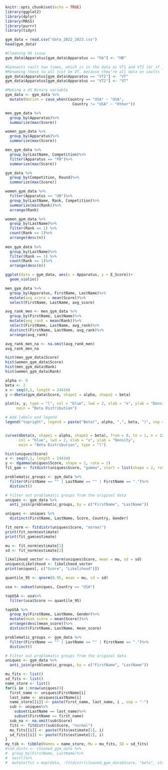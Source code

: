 

```r
knitr::opts_chunk$set(echo = TRUE)
library(ggplot2)
library(dplyr)
library(MASS)
library(purrr)
library(tidyr)
```

```r
gym_data = read.csv("data_2022_2023.csv")
head(gym_data)
```

```r
#Cleaning hb issue
gym_data$Apparatus[gym_data$Apparatus == "hb"] <- "HB"
```

```r
#Gymnasts vault two times, which is in the data as VT1 and VT2 (or if just once VT)
#Renaming these to all just be VT, because they're all data on vaults
gym_data$Apparatus[gym_data$Apparatus == "VT1"] <- "VT"
gym_data$Apparatus[gym_data$Apparatus == "VT2"] <- "VT"

#Making a US Binary variable
gym_data <- gym_data %>%
  mutate(Nation = case_when(Country == "USA" ~ "USA",
                              Country != "USA" ~ "Other"))
```

```r
men_gym_data %>%
  group_by(Apparatus)%>%
  summarize(max(Score))

women_gym_data %>%
  group_by(Apparatus)%>%
  summarize(max(Score))
```

```r
men_gym_data %>%
  group_by(LastName, Competition)%>%
  filter(Apparatus == "PB")%>%
  summarize(max(Score))
```
```r
gym_data %>%
  group_by(Competition, Round)%>%
  summarize(max(Score))
```
```r
women_gym_data %>%
  filter(Apparatus == "UB")%>%
  group_by(LastName, Rank, Competition)%>%
  summarize(min(Rank))%>%
  arrange(Rank)

women_gym_data %>%
  group_by(LastName)%>%
  filter(Rank == 1) %>%
  count(Rank == 1)%>%
  arrange(desc(n))
  
men_gym_data %>%
  group_by(LastName)%>%
  filter(Rank == 1) %>%
  count(Rank == 1)%>%
  arrange(desc(n))
```

```r
ggplot(data = gym_data, aes(x = Apparatus, y = E_Score))+
  geom_violin()
```

```r
men_gym_data %>%
  group_by(Apparatus, FirstName, LastName)%>%
  mutate(avg_score = mean(Score))%>%
  select(FirstName, LastName, avg_score)

avg_rank_men <- men_gym_data %>%
  group_by(FirstName, LastName)%>%
  mutate(avg_rank = mean(Rank))%>%
  select(FirstName, LastName, avg_rank)%>%
  distinct(FirstName, LastName, avg_rank)%>%
  arrange(avg_rank)

avg_rank_men_na <- na.omit(avg_rank_men)
avg_rank_men_na
```

```r
hist(men_gym_data$Score)
hist(women_gym_data$Score)
hist(men_gym_data$Rank)
hist(women_gym_data$Rank)

```

```r
alpha <- 9
beta <- 2
x <- seq(0,1, length = 24434)
y <-dbeta(gym_data$Score, shape1 = alpha, shape2 = beta)

plot(x, y, type = "l", col = "blue", lwd = 2, xlab = "x", ylab = "Density",
     main = "Beta Distribution")

# Add labels and legend
legend("topright", legend = paste("Beta(", alpha, ",", beta, ")", sep = ""), col = "blue", lwd = 2)


curve(dbeta(x, shape1 = alpha, shape2 = beta), from = 0, to = 1, n = 22842,
      col = "blue", lwd = 2, xlab = "x", ylab = "Density",
      main = "Beta Distribution", type = "l")
```
```r
hist(uniques$Score)
x <- seq(0,1, length = 24434)
y <- dgamma(uniques$Score, shape = 2, rate = 1)
fit_gam <- fitdistr(uniques$Score, "gamma", start = list(shape = 2, rate = 1))
```


```r
problematic_groups <- gym_data %>%
  filter(FirstName == "" | LastName == "" | FirstName == ".")%>%
  distinct()

# Filter out problematic groups from the original data
uniques <- gym_data %>%
  anti_join(problematic_groups, by = c("FirstName", "LastName"))

uniques <- uniques %>%
  distinct(FirstName, LastName, Score, Country, Gender)

fit_norm <- fitdistr(uniques$Score, "normal")
print(fit_norm$estimate)
print(fit_gam$estimate)

mu <- fit_norm$estimate[1]
sd <- fit_norm$estimate[2]

likelihood_vector <- dnorm(uniques$Score, mean = mu, sd = sd)
uniques$Likelihood <- likelihood_vector
print(uniques[, c("Score", "Likelihood")])

quantile_95 <- qnorm(0.95, mean = mu, sd = sd)

usa <- subset(uniques, Country == "USA")

topUSA <- usa%>%
  filter(usa$Score >= quantile_95)

topUSA %>%
  group_by(FirstName, LastName, Gender)%>%
  mutate(mean_score = mean(Score))%>%
  arrange(desc(mean_score))%>%
  distinct(FirstName, LastName, mean_score)
```


```r
problematic_groups <- gym_data %>%
  filter(FirstName == "" | LastName == "" | FirstName == ".")%>%
  distinct()

# Filter out problematic groups from the original data
uniques <- gym_data %>%
  anti_join(problematic_groups, by = c("FirstName", "LastName"))

mu_fits <- list()
sd_fits <- list()
name_store <- list()
for(i in 1:nrow(uniques)){
  first_name <- uniques$FirstName[i]
  last_name <- uniques$LastName[i]
  name_store[[i]] <- paste(first_name, last_name, i , sep = "-")
  sub <- uniques%>%
    subset(LastName == last_name)%>%
    subset(FirstName == first_name)
  sub_na <- na.omit(sub$Score)
  fits <- fitdistr(sub$Score, "normal")
  mu_fits[[i]] <- paste(fits$estimate[1], i)
  sd_fits[[i]] <- paste(fits$estimate[2], i)
}
my_tib <- tibble(Names = name_store, Mu = mu_fits, SD = sd_fits)
#ind_dists <- cleaned_gym_data %>%
#  group_by(FirstName, LastName)%>%
#  nest()%>%
#  mutate(fit = map(data, ~fitdistr(cleaned_gym_data$Score, "beta", start = list(shape1 = alpha, #shape2 = beta))))
```


